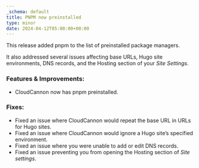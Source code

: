 ```yaml
---
_schema: default
title: PNPM now preinstalled
type: minor
date: 2024-04-12T05:00:00+00:00
---
```

This release added pnpm to the list of preinstalled package managers.

It also addressed several issues affecting base URLs, Hugo site environments, DNS records, and the Hosting section of your *Site Settings*.

### Features & Improvements:

* CloudCannon now has pnpm preinstalled.

### Fixes:

* Fixed an issue where CloudCannon would repeat the base URL in URLs for Hugo sites.
* Fixed an issue where CloudCannon would ignore a Hugo site’s specified environment.
* Fixed an issue where you were unable to add or edit DNS records.
* Fixed an issue preventing you from opening the Hosting section of *Site settings*.